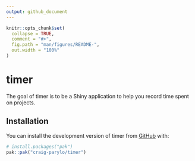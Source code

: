 ```yaml
---
output: github_document
---
```


<!-- README.md is generated from README.Rmd. Please edit that file -->

```r
knitr::opts_chunk$set(
  collapse = TRUE,
  comment = "#>",
  fig.path = "man/figures/README-",
  out.width = "100%"
)
```

# timer

<!-- badges: start -->

<!-- badges: end -->

The goal of timer is to be a Shiny application to help you record time spent on projects.

## Installation

You can install the development version of timer from [GitHub](https://github.com/) with:

``` r
# install.packages("pak")
pak::pak("craig-parylo/timer")
```

##